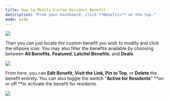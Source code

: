 ---
title: How to Modify Custom Resident Benefit
description: "From your Dashboard, click **Benefits** at the top."
mode: wide
---


<Frame>
  <img src="/images/rtaImage-880.jpg"/>
</Frame>


Then you can just locate the custom benefit you wish to modify and click the ellipses icon. You may also filter the benefits available by choosing between **All Benefits**, **Featured**, **Latchel Benefits**, and **Deals**.


<Frame>
  <img src="/images/rtaImage-881.jpg"/>
</Frame>


From here, you can **Edit Benefit**, **Visit the Link, Pin to Top**, or **Delete** the benefit entirely. You can also toggle the switch "**Active for Residents**" **on or off **to activate the benefit for residents.


<Frame>
  <img src="/images/rtaImage-882.jpg"/>
</Frame>
